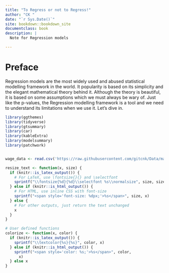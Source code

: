 ```yaml
--- 
title: "To Regress or not to Regress!"
author: "CK "
date: "`r Sys.Date()`"
site: bookdown::bookdown_site
documentclass: book
description: |
  Note for Regression models

---
```


# Preface{-}
Regression models are the most widely used and abused statistical modelling framework in the world.  It popularity is based on its simplicity and the elegant mathematical theory behind it.  Although the theory is beautiful, it is based on some assumptions which we must always be wary of.  Just like the p-values, the Regression modelling framework is a tool and we need to understand its limitations when we use it.  Let's dive in.



```r

library(ggthemes)
library(tidyverse)
library(gtsummary)
library(car)
library(kableExtra)
library(modelsummary)
library(patchwork)


wage_data <- read.csv('https://raw.githubusercontent.com/gitcnk/Data/master/Wage_data_MidAtlantic.csv')

```


```r
resize_text <- function(x, size) {
  if (knitr::is_latex_output()) {
    # For LaTeX, use \fontsize{}{} and \selectfont
    sprintf("\\fontsize{%d}{%d}\\selectfont %s\\normalsize", size, size + 2, x)
  } else if (knitr::is_html_output()) {
    # For HTML, use inline CSS with font-size
    sprintf("<span style='font-size: %dpx;'>%s</span>", size, x)
  } else {
    # For other outputs, just return the text unchanged
    x
  }
}

# User defined functions
colorize <- function(x, color) {
  if (knitr::is_latex_output()) {
    sprintf("\\textcolor{%s}{%s}", color, x)
  } else if (knitr::is_html_output()) {
    sprintf("<span style='color: %s;'>%s</span>", color, 
      x)
  } else x
}
```

